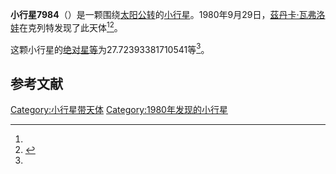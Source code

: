 {{Infobox planet
| bgcolour = #FFFFC0
| name = 7984
| symbol = 
| image = 
| caption = 
| discovery = yes
| discovery_ref = 
| discoverer = [[茲丹卡·瓦弗洛娃|茲丹卡·瓦弗洛娃]]
| discovery_site = [[克列特|克列特]] 
| discovered = 1980年9月29日
| designations = yes
| mp_name = 
| named_after = 
| alt_names = 1980 SM/ 1995 DJ12
| mp_category = [[主带小行星|主带小行星]]
| orbit_ref = <ref name="a">[http://ssd.jpl.nasa.gov/sbdb.cgi?sstr=7984 7984] {{Wayback|url=http://ssd.jpl.nasa.gov/sbdb.cgi?sstr=7984 |date=20201124030156 }}，小行星數據庫瀏覽器（JPL Small-Body Database Browser）－[[美国国家航空航天局|美国国家航空航天局]]喷气推进实验室</ref>
| epoch = 2456400.5 (2013年4月18日更新)
| aphelion = {{convert|3.159275345918619|AU|km|3|abbr=on|lk=out}}
| perihelion = {{convert|2.106474692101266|AU|km|3|abbr=on}}
| semimajor = {{convert|2.632875019009943|AU|km|3|abbr=on}}
| eccentricity = 0.199933655
| period = 1560.428209 [[日|日]]<br />4.27[[儒略年|儒略年]]
| avg_speed = 
| inclination = 9.067355965009623
| asc_node = 340.4098318022554
| mean_anomaly = 
| arg_peri = 27.72393381710541
| satellites = 
| physical_characteristics = yes
| dimensions = 
| mass = 
| density = 
| surface_grav = 
| escape_velocity = 
| sidereal_day = 
| axial_tilt = 
| pole_ecliptic_lat = 
| pole_ecliptic_lon = 
| albedo = 
| temperatures= 
| temp_name1 = 
| mean_temp_1 = 
| max_temp_1 = 
| temp_name2 = 
| max_temp_2 = 
| spectral_type = 
| abs_magnitude = 27.72393381710541
}}

'''小行星7984'''（{{lang-en|7984}}）是一颗围绕[[太阳|太阳]][[公转|公转]]的[[小行星|小行星]]。1980年9月29日，[[茲丹卡·瓦弗洛娃|茲丹卡·瓦弗洛娃]]在克列特发现了此天体<ref name="a" /><ref>{{cite news|title=小行星列表|url=http://cfa-www.harvard.edu/iau/lists/NumberedMPs.txt|accessdate=2013-07-08|newspaper=哈佛大学|archive-date=2008-05-17|archive-url=https://web.archive.org/web/20080517010638/http://cfa-www.harvard.edu/iau/lists/NumberedMPs.txt|dead-url=no}}</ref>。

这颗小行星的[[绝对星等|绝对星等]]为27.72393381710541等<ref name="a" />。

==参考文献==
{{reflist}}
{{Minor Planet Number|[[小行星7983|小行星7983]]|[[小行星7985|小行星7985]]}}

{{小天体}}

[[Category:小行星带天体|Category:小行星带天体]]
[[Category:1980年发现的小行星|Category:1980年发现的小行星]]

{{asteroid-stub}}